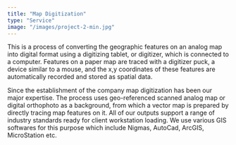 ```yaml
---
title: "Map Digitization"
type: "Service"
image: "/images/project-2-min.jpg"
---
```


This is a process of converting the geographic features on an analog map into digital format using a digitizing tablet, or digitizer, which is connected to a computer. Features on a paper map are traced with a digitizer puck, a device similar to a mouse, and the x,y coordinates of these features are automatically recorded and stored as spatial data.

Since the establishment of the company map digitization has been our major expertise. The process uses geo-referenced scanned analog map or digital orthophoto as a background, from which a vector map is prepared by directly tracing map features on it. All of our outputs support a range of industry standards ready for client workstation loading. We use various GIS softwares for this purpose which include Nigmas, AutoCad, ArcGIS, MicroStation etc.